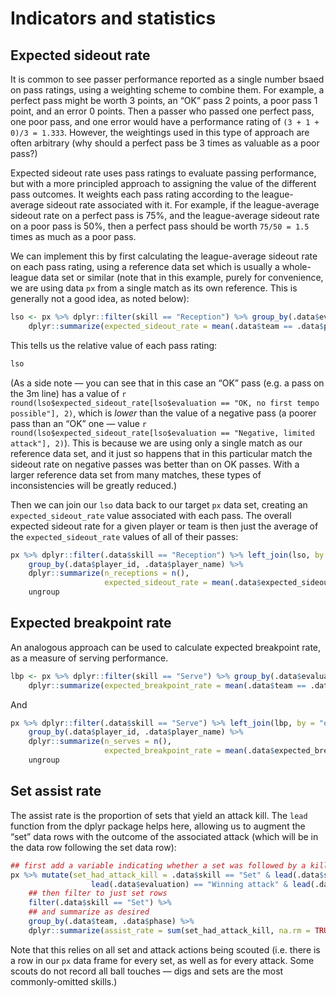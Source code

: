 # Indicators and statistics

## Expected sideout rate

It is common to see passer performance reported as a single number bsaed on pass ratings, using a weighting scheme to combine them. For example, a perfect pass might be worth 3 points, an "OK" pass 2 points, a poor pass 1 point, and an error 0 points. Then a passer who passed one perfect pass, one poor pass, and one error would have a performance rating of `(3 + 1 + 0)/3 = 1.333`. However, the weightings used in this type of approach are often arbitrary (why should a perfect pass be 3 times as valuable as a poor pass?)

Expected sideout rate uses pass ratings to evaluate passing performance, but with a more principled approach to assigning the value of the different pass outcomes. It weights each pass rating according to the league-average sideout rate associated with it. For example, if the league-average sideout rate on a perfect pass is 75%, and the league-average sideout rate on a poor pass is 50%, then a perfect pass should be worth `75/50 = 1.5` times as much as a poor pass.

We can implement this by first calculating the league-average sideout rate on each pass rating, using a reference data set which is usually a whole-league data set or similar (note that in this example, purely for convenience, we are using data `px ` from a single match as its own reference. This is generally not a good idea, as noted below):

```r
lso <- px %>% dplyr::filter(skill == "Reception") %>% group_by(.data$evaluation) %>%
    dplyr::summarize(expected_sideout_rate = mean(.data$team == .data$point_won_by, na.rm = TRUE)) %>% ungroup
```

This tells us the relative value of each pass rating:

```r
lso

```

(As a side note --- you can see that in this case an "OK" pass (e.g. a pass on the 3m line) has a value of `r round(lso$expected_sideout_rate[lso$evaluation == "OK, no first tempo possible"], 2)`, which is *lower* than the value of a negative pass (a poorer pass than an "OK" one --- value `r round(lso$expected_sideout_rate[lso$evaluation == "Negative, limited attack"], 2)`). This is because we are using only a single match as our reference data set, and it just so happens that in this particular match the sideout rate on negative passes was better than on OK passes. With a larger reference data set from many matches, these types of inconsistencies will be greatly reduced.)

Then we can join our `lso` data back to our target `px` data set, creating an `expected_sideout_rate` value associated with each pass. The overall expected sideout rate for a given player or team is then just the average of the `expected_sideout_rate` values of all of their passes:

```r
px %>% dplyr::filter(.data$skill == "Reception") %>% left_join(lso, by = "evaluation") %>%
    group_by(.data$player_id, .data$player_name) %>%
    dplyr::summarize(n_receptions = n(),
                     expected_sideout_rate = mean(.data$expected_sideout_rate, na.rm = TRUE)) %>%
    ungroup

```

## Expected breakpoint rate

An analogous approach can be used to calculate expected breakpoint rate, as a measure of serving performance.

```r
lbp <- px %>% dplyr::filter(skill == "Serve") %>% group_by(.data$evaluation) %>%
    dplyr::summarize(expected_breakpoint_rate = mean(.data$team == .data$point_won_by, na.rm = TRUE)) %>% ungroup
```

And

```r
px %>% dplyr::filter(.data$skill == "Serve") %>% left_join(lbp, by = "evaluation") %>%
    group_by(.data$player_id, .data$player_name) %>%
    dplyr::summarize(n_serves = n(),
                     expected_breakpoint_rate = mean(.data$expected_breakpoint_rate, na.rm = TRUE)) %>%
    ungroup

```

## Set assist rate

The assist rate is the proportion of sets that yield an attack kill. The `lead` function from the dplyr package helps here, allowing us to augment the "set" data rows with the outcome of the associated attack (which will be in the data row following the set data row):

```r
## first add a variable indicating whether a set was followed by a kill by the same team
px %>% mutate(set_had_attack_kill = .data$skill == "Set" & lead(.data$skill) == "Attack" &
                  lead(.data$evaluation) == "Winning attack" & lead(.data$team) == .data$team) %>%
    ## then filter to just set rows
    filter(.data$skill == "Set") %>%
    ## and summarize as desired
    group_by(.data$team, .data$phase) %>%
    dplyr::summarize(assist_rate = sum(set_had_attack_kill, na.rm = TRUE) / n())

```

Note that this relies on all set and attack actions being scouted (i.e. there is a row in our `px` data frame for every set, as well as for every attack. Some scouts do not record all ball touches --- digs and sets are the most commonly-omitted skills.)
